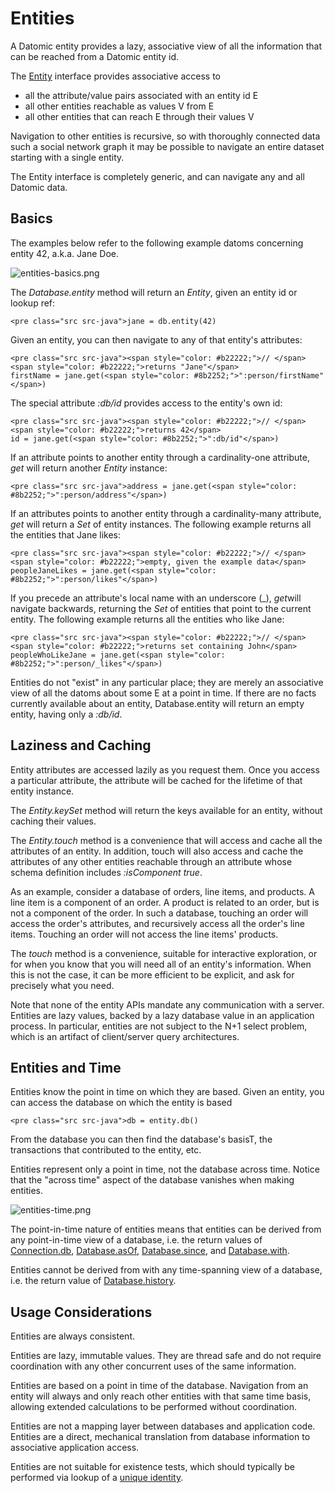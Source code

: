 Entities
========

A Datomic entity provides a lazy, associative view of all the information that can be reached from a Datomic entity id.

The [Entity](../javadoc/datomic/Entity.html) interface provides associative access to

- all the attribute/value pairs associated with an entity id E
- all other entities reachable as values V from E
- all other entities that can reach E through their values V

Navigation to other entities is recursive, so with thoroughly connected data such a social network graph it may be possible to navigate an entire dataset starting with a single entity.

The Entity interface is completely generic, and can navigate any and all Datomic data.

Basics
------

The examples below refer to the following example datoms concerning entity 42, a.k.a. Jane Doe.

![entities-basics.png](../images/entities-basics.png)



The *Database.entity* method will return an *Entity*, given an entity id or lookup ref:

```
<pre class="src src-java">jane = db.entity(42)
```



Given an entity, you can then navigate to any of that entity's attributes:

```
<pre class="src src-java"><span style="color: #b22222;">// </span><span style="color: #b22222;">returns "Jane"</span>
firstName = jane.get(<span style="color: #8b2252;">":person/firstName"</span>)
```



The special attribute *:db/id* provides access to the entity's own id:

```
<pre class="src src-java"><span style="color: #b22222;">// </span><span style="color: #b22222;">returns 42</span>
id = jane.get(<span style="color: #8b2252;">":db/id"</span>)
```



If an attribute points to another entity through a cardinality-one attribute, *get* will return another *Entity* instance:

```
<pre class="src src-java">address = jane.get(<span style="color: #8b2252;">":person/address"</span>)
```



If an attributes points to another entity through a cardinality-many attribute, *get* will return a *Set* of entity instances. The following example returns all the entities that Jane likes:

```
<pre class="src src-java"><span style="color: #b22222;">// </span><span style="color: #b22222;">empty, given the example data</span>
peopleJaneLikes = jane.get(<span style="color: #8b2252;">":person/likes"</span>)
```



If you precede an attribute's local name with an underscore (\_), *get*will navigate backwards, returning the *Set* of entities that point to the current entity. The following example returns all the entities who like Jane:

```
<pre class="src src-java"><span style="color: #b22222;">// </span><span style="color: #b22222;">returns set containing John</span>
peopleWhoLikeJane = jane.get(<span style="color: #8b2252;">":person/_likes"</span>)
```



Entities do not "exist" in any particular place; they are merely an associative view of all the datoms about some E at a point in time. If there are no facts currently available about an entity, Database.entity will return an empty entity, having only a *:db/id*.





Laziness and Caching
--------------------

Entity attributes are accessed lazily as you request them. Once you access a particular attribute, the attribute will be cached for the lifetime of that entity instance.

The *Entity.keySet* method will return the keys available for an entity, without caching their values.

The *Entity.touch* method is a convenience that will access and cache all the attributes of an entity. In addition, touch will also access and cache the attributes of any other entities reachable through an attribute whose schema definition includes *:isComponent true*.

As an example, consider a database of orders, line items, and products. A line item is a component of an order. A product is related to an order, but is not a component of the order. In such a database, touching an order will access the order's attributes, and recursively access all the order's line items. Touching an order will not access the line items' products.

The *touch* method is a convenience, suitable for interactive exploration, or for when you know that you will need all of an entity's information. When this is not the case, it can be more efficient to be explicit, and ask for precisely what you need.

Note that none of the entity APIs mandate any communication with a server. Entities are lazy values, backed by a lazy database value in an application process. In particular, entities are not subject to the N+1 select problem, which is an artifact of client/server query architectures.





Entities and Time
-----------------

Entities know the point in time on which they are based. Given an entity, you can access the database on which the entity is based

```
<pre class="src src-java">db = entity.db()
```



From the database you can then find the database's basisT, the transactions that contributed to the entity, etc.

Entities represent only a point in time, not the database across time. Notice that the "across time" aspect of the database vanishes when making entities.

![entities-time.png](../images/entities-time.png)



The point-in-time nature of entities means that entities can be derived from any point-in-time view of a database, i.e. the return values of [Connection.db](../javadoc/datomic/Connection.html#db--), [Database.asOf](../javadoc/datomic/Database.html#asOf-java.lang.Object-), [Database.since](../javadoc/datomic/Database.html#since-java.lang.Object-), and [Database.with](../javadoc/datomic/Database.html#with-java.util.List-).

Entities cannot be derived from with any time-spanning view of a database, i.e. the return value of [Database.history](../javadoc/datomic/Database.html#history--).





Usage Considerations
--------------------

Entities are always consistent.

Entities are lazy, immutable values. They are thread safe and do not require coordination with any other concurrent uses of the same information.

Entities are based on a point in time of the database. Navigation from an entity will always and only reach other entities with that same time basis, allowing extended calculations to be performed without coordination.

Entities are not a mapping layer between databases and application code. Entities are a direct, mechanical translation from database information to associative application access.

Entities are not suitable for existence tests, which should typically be performed via lookup of a [unique identity](../schema/identity.html).